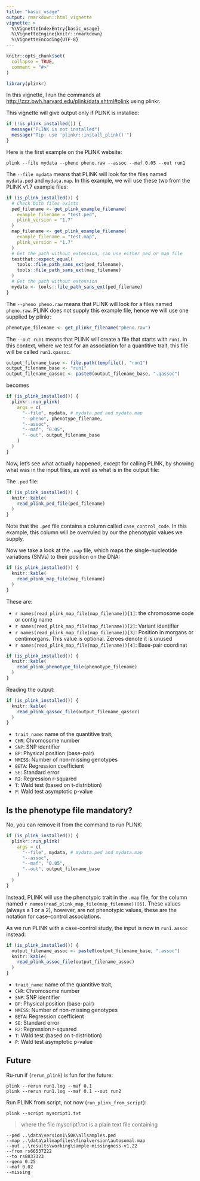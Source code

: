 ```yaml
---
title: "basic_usage"
output: rmarkdown::html_vignette
vignette: >
  %\VignetteIndexEntry{basic_usage}
  %\VignetteEngine{knitr::rmarkdown}
  %\VignetteEncoding{UTF-8}
---
```


```r
knitr::opts_chunk$set(
  collapse = TRUE,
  comment = "#>"
)
```

```r
library(plinkr)
```

In this vignette, I run the 
commands at [http://zzz.bwh.harvard.edu/plink/data.shtml#plink](http://zzz.bwh.harvard.edu/plink/data.shtml#plink) using plinkr.

This vignette will give output only if PLINK is installed:

```r
if (!is_plink_installed()) {
  message("PLINK is not installed")
  message("Tip: use 'plinkr::install_plink()'")
}
```

Here is the first example on the PLINK website:

```
plink --file mydata --pheno pheno.raw --assoc --maf 0.05 --out run1
```

The `--file mydata` means that PLINK will look for the files named
`mydata.ped` and `mydata.map`. In this example, we will use these two from
the PLINK v1.7 example files:

```r
if (is_plink_installed()) {
  # Check both files exists
  ped_filename <- get_plink_example_filename(
    example_filename = "test.ped",
    plink_version = "1.7"
  )
  map_filename <- get_plink_example_filename(
    example_filename = "test.map",
    plink_version = "1.7"
  )
  # Get the path without extension, can use either ped or map file
  testthat::expect_equal(
    tools::file_path_sans_ext(ped_filename),
    tools::file_path_sans_ext(map_filename)
  )
  # Get the path without extension
  mydata <- tools::file_path_sans_ext(ped_filename)
}
```


The `--pheno pheno.raw` means that PLINK will look for a files named `pheno.raw`. PLINK does not supply this example file, hence we will use one supplied by plinkr:

```r
phenotype_filename <- get_plinkr_filename("pheno.raw")
```

The `--out run1` means that PLINK will create a file that starts with  `run1`. In this context, where we test for an association for a quantitive trait, this file will be called `run1.qassoc`. 

```r
output_filename_base <- file.path(tempfile(), "run1")
output_filename_base <- "run1"
output_filename_qassoc <- paste0(output_filename_base, ".qassoc")
```

becomes

```r
if (is_plink_installed()) {
  plinkr::run_plink(
    args = c(
      "--file", mydata, # mydata.ped and mydata.map
      "--pheno", phenotype_filename,
      "--assoc",
      "--maf", "0.05",
      "--out", output_filename_base
    )
  )
}
```
Now, let's see what actually happened, except for calling PLINK, by showing what was in the input files, as well as what is in the output file:

The `.ped` file:

```r
if (is_plink_installed()) {
  knitr::kable(
    read_plink_ped_file(ped_filename)
  )
}
```

Note that the `.ped` file contains a column called `case_control_code`.
In this example, this column will be overruled by our the phenotypic
values we supply.

Now we take a look at the `.map` file,
which maps the single-nucleotide variations (SNVs)
to their position on the DNA:

```r
if (is_plink_installed()) {
  knitr::kable(
    read_plink_map_file(map_filename)
  )
}
```

These are:

 * `r names(read_plink_map_file(map_filename))[1]`: 
    the chromosome code or contig name
 * `r names(read_plink_map_file(map_filename))[2]`: 
    Variant identifier
 * `r names(read_plink_map_file(map_filename))[3]`: 
    Position in morgans or centimorgans.
    This value is optional. Zeroes denote it is unused
 * `r names(read_plink_map_file(map_filename))[4]`: 
    Base-pair coordinat

```r
if (is_plink_installed()) {
  knitr::kable(
    read_plink_phenotype_file(phenotype_filename)
  )
}
```

Reading the output:

```r
if (is_plink_installed()) {
  knitr::kable(
    read_plink_qassoc_file(output_filename_qassoc)
  )
}
```

 * `trait_name`: name of the quantitive trait,
 * `CHR`: Chromosome number
 * `SNP`: SNP identifier
 * `BP`: Physical position (base-pair)
 * `NMISS`: Number of non-missing genotypes
 * `BETA`: Regression coefficient
 * `SE`: Standard error
 * `R2`: Regression r-squared
 * `T`: Wald test (based on t-distribtion)
 * `P`: Wald test asymptotic p-value

## Is the phenotype file mandatory?

No, you can remove it from the command to run PLINK:

```r
if (is_plink_installed()) {
  plinkr::run_plink(
    args = c(
      "--file", mydata, # mydata.ped and mydata.map
      "--assoc",
      "--maf", "0.05",
      "--out", output_filename_base
    )
  )
}
```

Instead, PLINK will use the phenotypic trait in the `.map`
file, for the column named `r names(read_plink_map_file(map_filename))[6]`.
These values (always a 1 or a 2), however, are not phenotypic 
values, these are the notation for case-control associations.

As we run PLINK with a case-control study, 
the input is now in `run1.assoc` instead:

```r
if (is_plink_installed()) {
  output_filename_assoc <- paste0(output_filename_base, ".assoc")
  knitr::kable(
    read_plink_assoc_file(output_filename_assoc)
  )
}
```

 * `trait_name`: name of the quantitive trait,
 * `CHR`: Chromosome number
 * `SNP`: SNP identifier
 * `BP`: Physical position (base-pair)
 * `NMISS`: Number of non-missing genotypes
 * `BETA`: Regression coefficient
 * `SE`: Standard error
 * `R2`: Regression r-squared
 * `T`: Wald test (based on t-distribtion)
 * `P`: Wald test asymptotic p-value


## Future

Ru-run if (`rerun_plink`) is fun for the future:

```
plink --rerun run1.log --maf 0.1
plink --rerun run1.log --maf 0.1 --out run2
```

Run PLINK from script, not now (`run_plink_from_script`):

```
plink --script myscript1.txt
```

> where the file myscript1.txt is a plain text file containing

```
--ped ..\data\version1\50K\allsamples.ped 
--map ..\data\allmapfiles\finalversion\autosomal.map 
--out ..\results\working\sample-missingness-v1.22
--from rs66537222
--to rs8837323 
--geno 0.25
--maf 0.02
--missing
```


